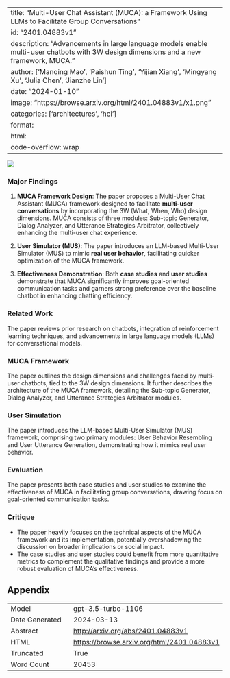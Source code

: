 
---
title: "Multi-User Chat Assistant (MUCA): a Framework Using LLMs to Facilitate Group Conversations"
id: "2401.04883v1"
description: "Advancements in large language models enable multi-user chatbots with 3W design dimensions and a new framework, MUCA."
author: ['Manqing Mao', 'Paishun Ting', 'Yijian Xiang', 'Mingyang Xu', 'Julia Chen', 'Jianzhe Lin']
date: "2024-01-10"
image: "https://browse.arxiv.org/html/2401.04883v1/x1.png"
categories: ['architectures', 'hci']
format:
  html:
    code-overflow: wrap
---

![](https://browse.arxiv.org/html/2401.04883v1/x1.png)

### Major Findings

1. **MUCA Framework Design**: The paper proposes a Multi-User Chat Assistant (MUCA) framework designed to facilitate **multi-user conversations** by incorporating the 3W (What, When, Who) design dimensions. MUCA consists of three modules: Sub-topic Generator, Dialog Analyzer, and Utterance Strategies Arbitrator, collectively enhancing the multi-user chat experience.

2. **User Simulator (MUS)**: The paper introduces an LLM-based Multi-User Simulator (MUS) to mimic **real user behavior**, facilitating quicker optimization of the MUCA framework.

3. **Effectiveness Demonstration**: Both **case studies** and **user studies** demonstrate that MUCA significantly improves goal-oriented communication tasks and garners strong preference over the baseline chatbot in enhancing chatting efficiency.

### Related Work

The paper reviews prior research on chatbots, integration of reinforcement learning techniques, and advancements in large language models (LLMs) for conversational models.

### MUCA Framework

The paper outlines the design dimensions and challenges faced by multi-user chatbots, tied to the 3W design dimensions. It further describes the architecture of the MUCA framework, detailing the Sub-topic Generator, Dialog Analyzer, and Utterance Strategies Arbitrator modules.

### User Simulation

The paper introduces the LLM-based Multi-User Simulator (MUS) framework, comprising two primary modules: User Behavior Resembling and User Utterance Generation, demonstrating how it mimics real user behavior.

### Evaluation

The paper presents both case studies and user studies to examine the effectiveness of MUCA in facilitating group conversations, drawing focus on goal-oriented communication tasks.

### Critique

- The paper heavily focuses on the technical aspects of the MUCA framework and its implementation, potentially overshadowing the discussion on broader implications or social impact.
- The case studies and user studies could benefit from more quantitative metrics to complement the qualitative findings and provide a more robust evaluation of MUCA's effectiveness.

## Appendix

|          |          |
|----------|----------|
| Model     | gpt-3.5-turbo-1106       |
| Date Generated     | 2024-03-13       |
| Abstract | [http://arxiv.org/abs/2401.04883v1](http://arxiv.org/abs/2401.04883v1)        |
| HTML     | [https://browse.arxiv.org/html/2401.04883v1](https://browse.arxiv.org/html/2401.04883v1)       |
| Truncated       | True       |
| Word Count       | 20453       |